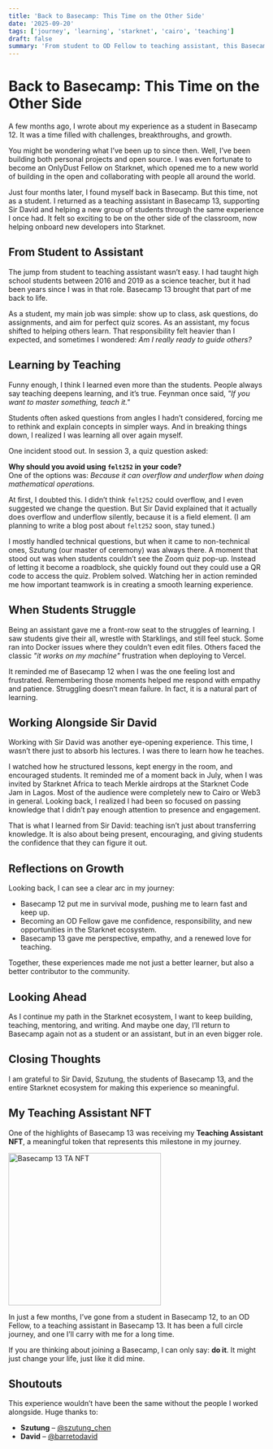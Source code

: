 ```yaml
---
title: 'Back to Basecamp: This Time on the Other Side'
date: '2025-09-20'
tags: ['journey', 'learning', 'starknet', 'cairo', 'teaching']
draft: false
summary: 'From student to OD Fellow to teaching assistant, this Basecamp journey has come full circle. From learning to teaching, from struggling to guiding, I’ve grown with empathy, confidence, and a renewed love for contributing to the Starknet ecosystem.'
---
```


# Back to Basecamp: This Time on the Other Side

A few months ago, I wrote about my experience as a student in Basecamp 12. It was a time filled with challenges, breakthroughs, and growth.  

You might be wondering what I’ve been up to since then. Well, I’ve been building both personal projects and open source. I was even fortunate to become an OnlyDust Fellow on Starknet, which opened me to a new world of building in the open and collaborating with people all around the world.  

Just four months later, I found myself back in Basecamp. But this time, not as a student. I returned as a teaching assistant in Basecamp 13, supporting Sir David and helping a new group of students through the same experience I once had. It felt so exciting to be on the other side of the classroom, now helping onboard new developers into Starknet.  

## From Student to Assistant

The jump from student to teaching assistant wasn’t easy. I had taught high school students between 2016 and 2019 as a science teacher, but it had been years since I was in that role. Basecamp 13 brought that part of me back to life.  

As a student, my main job was simple: show up to class, ask questions, do assignments, and aim for perfect quiz scores. As an assistant, my focus shifted to helping others learn. That responsibility felt heavier than I expected, and sometimes I wondered: *Am I really ready to guide others?*  

## Learning by Teaching

Funny enough, I think I learned even more than the students. People always say teaching deepens learning, and it’s true. Feynman once said, *"If you want to master something, teach it."*  

Students often asked questions from angles I hadn’t considered, forcing me to rethink and explain concepts in simpler ways. And in breaking things down, I realized I was learning all over again myself.  

One incident stood out. In session 3, a quiz question asked:  

**Why should you avoid using `felt252` in your code?**  
One of the options was: *Because it can overflow and underflow when doing mathematical operations.*  

At first, I doubted this. I didn’t think `felt252` could overflow, and I even suggested we change the question. But Sir David explained that it actually does overflow and underflow silently, because it is a field element. (I am planning to write a blog post about `felt252` soon, stay tuned.)  

I mostly handled technical questions, but when it came to non-technical ones, Szutung (our master of ceremony) was always there. A moment that stood out was when students couldn’t see the Zoom quiz pop-up. Instead of letting it become a roadblock, she quickly found out they could use a QR code to access the quiz. Problem solved. Watching her in action reminded me how important teamwork is in creating a smooth learning experience.  

## When Students Struggle

Being an assistant gave me a front-row seat to the struggles of learning. I saw students give their all, wrestle with Starklings, and still feel stuck. Some ran into Docker issues where they couldn’t even edit files. Others faced the classic *"it works on my machine"* frustration when deploying to Vercel.  

It reminded me of Basecamp 12 when I was the one feeling lost and frustrated. Remembering those moments helped me respond with empathy and patience. Struggling doesn’t mean failure. In fact, it is a natural part of learning.  

## Working Alongside Sir David

Working with Sir David was another eye-opening experience. This time, I wasn’t there just to absorb his lectures. I was there to learn how he teaches.  

I watched how he structured lessons, kept energy in the room, and encouraged students. It reminded me of a moment back in July, when I was invited by Starknet Africa to teach Merkle airdrops at the Starknet Code Jam in Lagos. Most of the audience were completely new to Cairo or Web3 in general. Looking back, I realized I had been so focused on passing knowledge that I didn’t pay enough attention to presence and engagement.  

That is what I learned from Sir David: teaching isn’t just about transferring knowledge. It is also about being present, encouraging, and giving students the confidence that they can figure it out.  

## Reflections on Growth

Looking back, I can see a clear arc in my journey:  

- Basecamp 12 put me in survival mode, pushing me to learn fast and keep up.  
- Becoming an OD Fellow gave me confidence, responsibility, and new opportunities in the Starknet ecosystem.  
- Basecamp 13 gave me perspective, empathy, and a renewed love for teaching.  

Together, these experiences made me not just a better learner, but also a better contributor to the community.  

## Looking Ahead

As I continue my path in the Starknet ecosystem, I want to keep building, teaching, mentoring, and writing. And maybe one day, I’ll return to Basecamp again not as a student or an assistant, but in an even bigger role.  

## Closing Thoughts

I am grateful to Sir David, Szutung, the students of Basecamp 13, and the entire Starknet ecosystem for making this experience so meaningful.  

## My Teaching Assistant NFT

One of the highlights of Basecamp 13 was receiving my **Teaching Assistant NFT**, a meaningful token that represents this milestone in my journey.  

<img src="https://static.argent.net/moments/images/be309f34-1c1d-4b7f-a218-9bdd65f98fa3.png" alt="Basecamp 13 TA NFT" height="300" />

In just a few months, I’ve gone from a student in Basecamp 12, to an OD Fellow, to a teaching assistant in Basecamp 13. It has been a full circle journey, and one I’ll carry with me for a long time.  

If you are thinking about joining a Basecamp, I can only say: **do it**. It might just change your life, just like it did mine. 

## Shoutouts

This experience wouldn’t have been the same without the people I worked alongside. Huge thanks to:  

- **Szutung** – [@szutung_chen](https://x.com/szutung_chen)  
- **David** – [@barretodavid](https://x.com/barretodavid)  